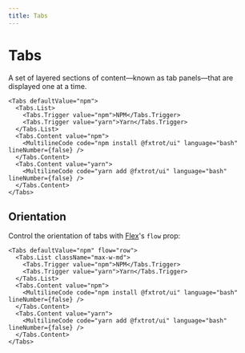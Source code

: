 ```yaml
---
title: Tabs
---
```


# Tabs

A set of layered sections of content—known as tab panels—that are displayed one at a time.

```tsx preview
<Tabs defaultValue="npm">
  <Tabs.List>
    <Tabs.Trigger value="npm">NPM</Tabs.Trigger>
    <Tabs.Trigger value="yarn">Yarn</Tabs.Trigger>
  </Tabs.List>
  <Tabs.Content value="npm">
    <MultilineCode code="npm install @fxtrot/ui" language="bash" lineNumber={false} />
  </Tabs.Content>
  <Tabs.Content value="yarn">
    <MultilineCode code="yarn add @fxtrot/ui" language="bash" lineNumber={false} />
  </Tabs.Content>
</Tabs>
```

## Orientation

Control the orientation of tabs with [Flex](/components/Flex)'s `flow` prop:

```tsx preview
<Tabs defaultValue="npm" flow="row">
  <Tabs.List className="max-w-md">
    <Tabs.Trigger value="npm">NPM</Tabs.Trigger>
    <Tabs.Trigger value="yarn">Yarn</Tabs.Trigger>
  </Tabs.List>
  <Tabs.Content value="npm">
    <MultilineCode code="npm install @fxtrot/ui" language="bash" lineNumber={false} />
  </Tabs.Content>
  <Tabs.Content value="yarn">
    <MultilineCode code="yarn add @fxtrot/ui" language="bash" lineNumber={false} />
  </Tabs.Content>
</Tabs>
```
